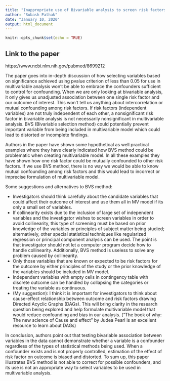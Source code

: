```yaml
---
title: "Inappropriate use of Bivariable analysis to screen risk factors for use in Multivariable analysis"
author: "Subash Pathak"
date: "January 10, 2020"
output: html_document
---
```


```r
knitr::opts_chunk$set(echo = TRUE)
```

## Link to the paper
https://www.ncbi.nlm.nih.gov/pubmed/8699212

The paper goes into in-depth discussion of how selecting variables based on significance achieved using pvalue criterion of less than 0.05 for use in multivariable analysis won't be able to embrace the confounders sufficient to control for confounding. When we are only looking at bivariable analysis, it only gives us unadjusted association between one single risk factor and our outcome of interest. This won't tell us anything about intercorrelation or mutual confounding among risk factors. If risk factors (independent variables) are not truly independent of each other, a nonsignificant risk factor in bivariable analysis is not necessarily nonsignificant in multivariable analysis. BVS (Bivariable selection method) could potentially prevent important variable from being included in multivariable model which could lead to distorted or incomplete findings.


Authors in the paper have shown some hypothetical as well practical examples where they have clearly indicated how BVS method could be problematic when creating multivariable model. In all these examples they have shown how one risk factor could be mutually confounded to other risk factors. If we use BVS method, there is no way we would be able to know mutual confounding among risk factors and this would lead to incorrect or imprecise formulation of multivariable model.


Some suggestions and alternatives to BVS method:

* Investigators should think carefully about the candidate variables that could affect their outcome of interest and use them all in MV model if its only a small set of variables.
* If collinearity exists due to the inclusion of large set of independent variables and the investigator wishes to screen variables in order to avoid collinearity, this type of screening must be based on prior knowledge of the variables or principles of subject matter being studied; alternatively, other special statistical techniques like regularized regression or principal component analysis can be used. The point is that investigator should not let a computer program decide how to handle collinearity. Additionally, BVS method is useless to solve any problem caused by collinearity.
* Only those variables that are known or expected to be risk factors for the outcome by either principles of the study or the prior knowledge of the variables should be included in MV model.
* Independent variables with empty cells in contingency table with discrete outcome can be handled by collapsing the categories or treating the variable as continuous.
* (My suggestion): I think it is important for investigators to think about cause-effect relationship between outcome and risk factors drawing Directed Acyclic Graphs (DAGs). This will bring clarity in the research question being explored and help formulate multivariable model that would reduce confounding and bias in our analysis.
("The book of why: The new science of Cause and effect" by Judea Pearl is an excellent resource to learn about DAGs)


In conclusion, authors point out that testing bivariable association between variables in the data cannot demonstrate whether a variable is a confounder regardless of the types of statistical methods being used. When a confounder exists and is not properly controlled, estimation of the effect of risk factor on outcome is biased and distorted. To sum up, this paper illustrates BVS method is not able to correct for possible confounders, and its use is not an appropriate way to select variables to be used in multivariable analysis.





